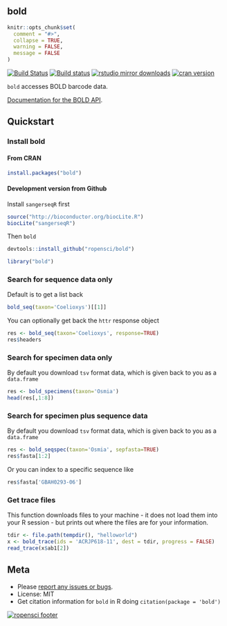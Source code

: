 bold
------

```r
knitr::opts_chunk$set(
  comment = "#>",
  collapse = TRUE,
  warning = FALSE,
  message = FALSE
)
```

[![Build Status](https://api.travis-ci.org/ropensci/bold.png)](https://travis-ci.org/ropensci/bold)
[![Build status](https://ci.appveyor.com/api/projects/status/hifii9wvk2h7wc7f/branch/master)](https://ci.appveyor.com/project/sckott/bold/branch/master)
[![rstudio mirror downloads](http://cranlogs.r-pkg.org/badges/bold)](https://github.com/metacran/cranlogs.app)
[![cran version](http://www.r-pkg.org/badges/version/bold)](https://cran.r-project.org/package=bold)

`bold` accesses BOLD barcode data.

[Documentation for the BOLD API](http://www.boldsystems.org/index.php/resources/api).

## Quickstart

### Install bold

#### From CRAN

```r
install.packages("bold")
```

#### Development version from Github

Install `sangerseqR` first

```r
source("http://bioconductor.org/biocLite.R")
biocLite("sangerseqR")
```

Then `bold`

```r
devtools::install_github("ropensci/bold")
```

```r
library("bold")
```


### Search for sequence data only

Default is to get a list back

```r
bold_seq(taxon='Coelioxys')[[1]]
```

You can optionally get back the `httr` response object

```r
res <- bold_seq(taxon='Coelioxys', response=TRUE)
res$headers
```

### Search for specimen data only

By default you download `tsv` format data, which is given back to you as a `data.frame`

```r
res <- bold_specimens(taxon='Osmia')
head(res[,1:8])
```

### Search for specimen plus sequence data

By default you download `tsv` format data, which is given back to you as a `data.frame`

```r
res <- bold_seqspec(taxon='Osmia', sepfasta=TRUE)
res$fasta[1:2]
```

Or you can index to a specific sequence like

```r
res$fasta['GBAH0293-06']
```

### Get trace files

This function downloads files to your machine - it does not load them into your R session - but prints out where the files are for your information.

```r
tdir <- file.path(tempdir(), "helloworld")
x <- bold_trace(ids = 'ACRJP618-11', dest = tdir, progress = FALSE)
read_trace(x$ab1[2])
```

## Meta

* Please [report any issues or bugs](https://github.com/ropensci/bold/issues).
* License: MIT
* Get citation information for `bold` in R doing `citation(package = 'bold')`

[![ropensci footer](http://ropensci.org/public_images/github_footer.png)](http://ropensci.org)
